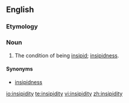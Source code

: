 ==English==

===Etymology===
{{suffix|insipid|ity}}

===Noun===
{{en-noun|-}}

# The condition of being [[insipid]]; [[insipidness]].

====Synonyms====
* [[insipidness]]

[[io:insipidity]]
[[te:insipidity]]
[[vi:insipidity]]
[[zh:insipidity]]